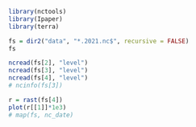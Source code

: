```r
library(nctools)
library(Ipaper)
library(terra)
```

```r
fs = dir2("data", "*.2021.nc$", recursive = FALSE)
fs
```
```r
ncread(fs[2], "level")
ncread(fs[3], "level")
ncread(fs[4], "level")
# ncinfo(fs[3])
```

```r
r = rast(fs[4])
plot(r[[1]]*1e3)
# map(fs, nc_date)
```
